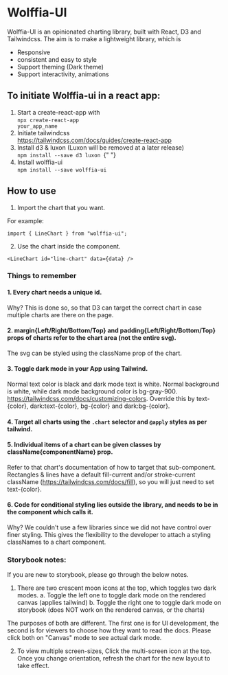 
<Meta title="Wolffia-UI/Introduction" />

# Wolffia-UI

Wolffia-UI is an opinionated charting library, built with React, D3 and Tailwindcss. The aim is to make a lightweight library, which is

- Responsive
- consistent and easy to style
- Support theming (Dark theme)
- Support interactivity, animations

## To initiate Wolffia-ui in a react app:

1. Start a create-react-app with <br/>
   <code>npx create-react-app your_app_name</code>
2. Initiate tailwindcss <br/> https://tailwindcss.com/docs/guides/create-react-app
3. Install d3 & luxon (Luxon will be removed at a later release) <br/>
   <code>npm install --save d3 luxon </code>{" "}
4. Install wolffia-ui <br/>
   <code>npm install --save wolffia-ui </code>

## How to use

1. Import the chart that you want.

For example:

`import { LineChart } from "wolffia-ui";`

2. Use the chart inside the component.

`<LineChart id="line-chart" data={data} />`

### Things to remember

#### 1. Every chart needs a unique **id**.

Why?
This is done so, so that D3 can target the correct chart in case multiple charts are there on the page.

#### 2. margin{Left/Right/Bottom/Top} and padding{Left/Right/Bottom/Top} props of charts refer to the chart area (not the entire svg).

The svg can be styled using the className prop of the chart.

#### 3. Toggle dark mode in your App using Tailwind.

Normal text color is black and dark mode text is white. Normal background is white, while dark mode background color is bg-gray-900.
https://tailwindcss.com/docs/customizing-colors. Override this by text-{color}, dark:text-{color}, bg-{color} and dark:bg-{color}.

#### 4. Target all charts using the `.chart` selector and `@apply` styles as per tailwind.

#### 5. Individual items of a chart can be given classes by className{componentName} prop.

Refer to that chart's documentation of how to target that sub-component. Rectangles & lines have a default fill-current and/or stroke-current className (https://tailwindcss.com/docs/fill), so you will just need to set text-{color}.

#### 6. Code for conditional styling lies outside the library, and needs to be in the component which calls it.

Why?
We couldn't use a few libraries since we did not have control over finer styling. This gives the flexibility to the developer to attach a styling classNames to a chart component.

### Storybook notes:

If you are new to storybook, please go through the below notes.

1. There are two crescent moon icons at the top, which toggles two dark modes.
   a. Toggle the left one to toggle dark mode on the rendered canvas (applies tailwind)
   b. Toggle the right one to toggle dark mode on storybook (does NOT work on the rendered canvas, or the charts)

The purposes of both are different. The first one is for UI development, the second is for viewers to choose how they want to read the docs.
Please click both on "Canvas" mode to see actual dark mode.

2. To view multiple screen-sizes, Click the multi-screen icon at the top. Once you change orientation, refresh the chart for the new layout to take effect.
